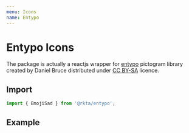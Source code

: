 ```yaml
---
menu: Icons
name: Entypo
---
```



# Entypo Icons

The package is actually a reactjs wrapper for [entypo](http://www.entypo.com/) pictogram library created by Daniel Bruce distributed under [CC BY-SA](https://creativecommons.org/licenses/by-sa/3.0/) licence.

## Import

```javascript
import { EmojiSad } from '@rkta/entypo';
```

## Example

<Playground>
  <EmojiSad size={48} />
</Playground>
